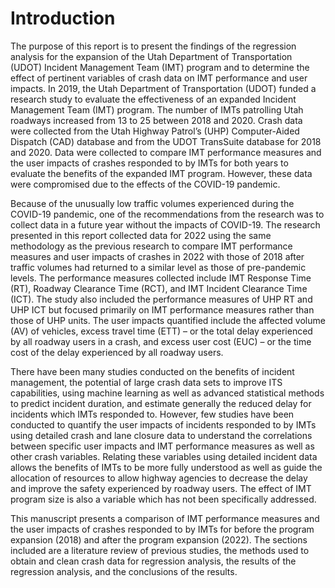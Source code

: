 # Introduction

The purpose of this report is to present the findings of the regression analysis for the expansion of the Utah Department of Transportation (UDOT) Incident Management Team (IMT) program and to determine the effect of pertinent variables of crash data on IMT performance and user impacts. In 2019, the Utah Department of Transportation (UDOT) funded a research study to evaluate the effectiveness of an expanded Incident Management Team (IMT) program. The number of IMTs patrolling Utah roadways increased from 13 to 25 between 2018 and 2020. Crash data were collected from the Utah Highway Patrol's (UHP) Computer-Aided Dispatch (CAD) database and from the UDOT TransSuite database for 2018 and 2020. Data were collected to compare IMT performance measures and the user impacts of crashes responded to by IMTs for both years to evaluate the benefits of the expanded IMT program. However, these data were compromised due to the effects of the COVID-19 pandemic.

Because of the unusually low traffic volumes experienced during the COVID-19 pandemic, one of the recommendations from the research was to collect data in a future year without the impacts of COVID-19. The research presented in this report collected data for 2022 using the same methodology as the previous research to compare IMT performance measures and user impacts of crashes in 2022 with those of 2018 after traffic volumes had returned to a similar level as those of pre-pandemic levels. The performance measures collected include IMT Response Time (RT), Roadway Clearance Time (RCT), and IMT Incident Clearance Time (ICT). The study also included the performance measures of UHP RT and UHP ICT but focused primarily on IMT performance measures rather than those of UHP units. The user impacts quantified include the affected volume (AV) of vehicles, excess travel time (ETT) -- or the total delay experienced by all roadway users in a crash, and excess user cost (EUC) -- or the time cost of the delay experienced by all roadway users.

There have been many studies conducted on the benefits of incident management, the potential of large crash data sets to improve ITS capabilities, using machine learning as well as advanced statistical methods to predict incident duration, and estimate generally the reduced delay for incidents which IMTs responded to. However, few studies have been conducted to quantify the user impacts of incidents responded to by IMTs using detailed crash and lane closure data to understand the correlations between specific user impacts and IMT performance measures as well as other crash variables. Relating these variables using detailed incident data allows the benefits of IMTs to be more fully understood as well as guide the allocation of resources to allow highway agencies to decrease the delay and improve the safety experienced by roadway users. The effect of IMT program size is also a variable which has not been specifically addressed.

This manuscript presents a comparison of IMT performance measures and the user impacts of crashes responded to by IMTs for before the program expansion (2018) and after the program expansion (2022). The sections included are a literature review of previous studies, the methods used to obtain and clean crash data for regression analysis, the results of the regression analysis, and the conclusions of the results.
